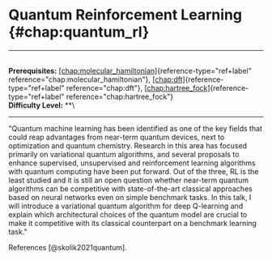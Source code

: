 # Quantum Reinforcement Learning \{#chap:quantum_rl\}

------------------------------------------------------------------------

\
**Prerequisites:**
[\[chap:molecular_hamiltonian\]](#chap:molecular_hamiltonian)\{reference-type="ref+label"
reference="chap:molecular_hamiltonian"\},
[\[chap:dft\]](#chap:dft)\{reference-type="ref+label"
reference="chap:dft"\},
[\[chap:hartree_fock\]](#chap:hartree_fock)\{reference-type="ref+label"
reference="chap:hartree_fock"\}\
**Difficulty Level:** \*\*\

------------------------------------------------------------------------

\"Quantum machine learning has been identified as one of the key fields
that could reap advantages from near-term quantum devices, next to
optimization and quantum chemistry. Research in this area has focused
primarily on variational quantum algorithms, and several proposals to
enhance supervised, unsupervised and reinforcement learning algorithms
with quantum computing have been put forward. Out of the three, RL is
the least studied and it is still an open question whether near-term
quantum algorithms can be competitive with state-of-the-art classical
approaches based on neural networks even on simple benchmark tasks. In
this talk, I will introduce a variational quantum algorithm for deep
Q-learning and explain which architectural choices of the quantum model
are crucial to make it competitive with its classical counterpart on a
benchmark learning task.\"

References [@skolik2021quantum].
